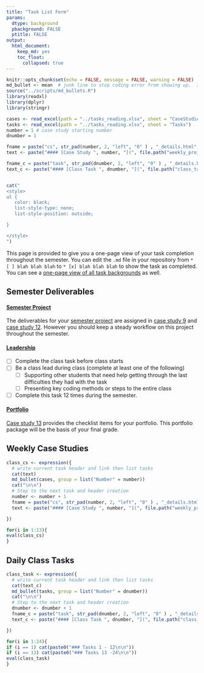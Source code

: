 ```yaml
---
title: "Task List Form"
params:
  dtype: background
  pbackground: FALSE
  ptitle: FALSE
output:
  html_document:
    keep_md: yes
    toc_float:
      collapsed: true
---
```


```r
knitr::opts_chunk$set(echo = FALSE, message = FALSE, warning = FALSE)
md_bullet <- mean  # junk line to stop coding error from showing up.  Is overwritten by source next line.
source("../scripts/md_bullets.R")
library(readxl)
library(dplyr)
library(stringr)

cases <- read_excel(path = "../tasks_reading.xlsx", sheet = "CaseStudies")
tasks <- read_excel(path = "../tasks_reading.xlsx", sheet = "Tasks")
number = 1 # case study starting number
dnumber = 1

fname = paste("cs", str_pad(number, 2, "left", "0" ) , "_details.html", sep = "")
text <- paste("#### [Case Study ", number, "](", file.path("weekly_projects", fname), ")\n\n", sep = "")

fname_c = paste("task", str_pad(dnumber, 2, "left", "0" ) , "_details.html", sep = "")
text_c <- paste("#### [Class Task ", dnumber, "](", file.path("class_tasks", fname), ")\n\n", sep = "")



```

```r
cat("
<style>
ul {
   color: black;
   list-style-type: none;
   list-style-position: outside;

}

</style>
")
```

This page is provided to give you a one-page view of your task completion throughout the semester.  You can edit the `.md` file in your repository from `* [ ] blah blah blah` to `* [x] blah blah blah` to show the task as completed. You can see a [one-page view of all task backgrounds](backgrounds.html){target="blank"} as well.

## Semester Deliverables

#### [Semester Project](project.html)

The deliverables for your [semester project](project.html) are assigned in [case study 9](weekly_projects/cs09_details.html) and [case study 12](weekly_projects/cs12_details.html). However you should keep a steady workflow on this project throughout the semester.  

#### [Leadership](leadership.html)

* [ ] Complete the class task before class starts
* [ ] Be a class lead during class (complete at least one of the following)
    * [ ] Supporting other students that need help getting through the last difficulties they had with the task
    * [ ] Presenting key coding methods or steps to the entire class
* [ ] Complete this task 12 times during the semester. 

#### [Portfolio](weekly_projects/cs13_details.html)

[Case study 13](weekly_projects/cs13_details.html) provides the checklist items for your portfolio. This portfolio package will be the basis of your final grade.  

## Weekly Case Studies

```r
class_cs <- expression({
  # write current task header and link then list tasks
  cat(text)
  md_bullet(cases, group = list("Number" = number))
  cat("\n\n")
  # Step to the next task and header creation
  number <- number + 1
  fname = paste("cs", str_pad(number, 2, "left", "0" ) , "_details.html", sep = "")
  text <- paste("#### [Case Study ", number, "](", file.path("weekly_projects", fname), ")\n\n", sep = "")

})

for(i in 1:13){
eval(class_cs)  
}

```

## Daily Class Tasks


```r
class_task <- expression({
  # write current task header and link then list tasks
  cat(text_c)
  md_bullet(tasks, group = list("Number" = dnumber))
  cat("\n\n")
  # Step to the next task and header creation
  dnumber <- dnumber + 1
  fname_c = paste("task", str_pad(dnumber, 2, "left", "0" ) , "_details.html", sep = "")
  text_c <- paste("#### [Class Task ", dnumber, "](", file.path("class_tasks", fname_c), ")\n\n", sep = "")

})

for(i in 1:24){
if (i == 1) cat(paste0("### Tasks 1 - 12\n\n")) 
if (i == 13) cat(paste0("### Tasks 13 -24\n\n")) 
eval(class_task)  
}

```
